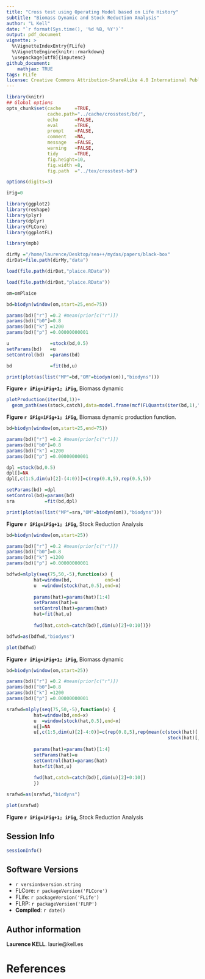 ```yaml
---
title: "Cross test using Operating Model based on Life History"
subtitle: "Biomass Dynamic and Stock Reduction Analysis"
author: "L Kell"
date: "`r format(Sys.time(), '%d %B, %Y')`"
output: pdf_document
vignette: >
  %\VignetteIndexEntry{FLife}
  %\VignetteEngine{knitr::rmarkdown}
  \usepackage[utf8]{inputenc}
github_document:
    mathjax: TRUE
tags: FLife
license: Creative Commons Attribution-ShareAlike 4.0 International Public License
---
```


```r
library(knitr)
## Global options
opts_chunk$set(cache     =TRUE,
               cache.path="../cache/crosstest/bd/",
               echo      =FALSE,
               eval      =TRUE,
               prompt    =FALSE,
               comment   =NA,
               message   =FALSE,
               warning   =FALSE,
               tidy      =TRUE,
               fig.height=10,
               fig.width =8,
               fig.path  ="../tex/crosstest-bd")

options(digits=3)

iFig=0
```
```r
library(ggplot2)
library(reshape)
library(plyr)
library(dplyr)
library(FLCore)
library(ggplotFL)

library(mpb)
```
```r
dirMy ="/home/laurence/Desktop/sea++/mydas/papers/black-box"
dirDat=file.path(dirMy,"data")

load(file.path(dirDat,"plaice.RData"))

load(file.path(dirDat,"plaice.RData"))

om=omPlaice

bd=biodyn(window(om,start=25,end=75))

params(bd)["r"] =0.2 #mean(prior[c("r")])
params(bd)["b0"]=0.8 
params(bd)["k"] =1200
params(bd)["p"] =0.00000000001

u               =stock(bd,0.5)
setParams(bd)   =u
setControl(bd)  =params(bd)

bd              =fit(bd,u)

print(plot(as(list("MP"=bd,"OM"=biodyn(om)),"biodyns")))
```

**Figure `r iFig=iFig+1; iFig`,** Biomass dynamic

```r
plotProduction(iter(bd,1))+
  geom_path(aes(stock,catch),data=model.frame(mcf(FLQuants(iter(bd,1),"stock"=stock,"catch"=catch))))
```

**Figure `r iFig=iFig+1; iFig`,** Biomass dynamic production function.

```r
bd=biodyn(window(om,start=25,end=75))

params(bd)["r"] =0.2 #mean(prior[c("r")])
params(bd)["b0"]=0.8 
params(bd)["k"] =1200
params(bd)["p"] =0.00000000001

dpl =stock(bd,0.5)
dpl[]=NA
dpl[,c(1:5,dim(u)[2]-(4:0))]=c(rep(0.8,5),rep(0.5,5))

setParams(bd) =dpl
setControl(bd)=params(bd)
sra           =fit(bd,dpl)

print(plot(as(list("MP"=sra,"OM"=biodyn(om)),"biodyns")))
```

**Figure `r iFig=iFig+1; iFig`,** Stock Reduction Analysis


```r
bd=biodyn(window(om,start=25))

params(bd)["r"] =0.2 #mean(prior[c("r")])
params(bd)["b0"]=0.8 
params(bd)["k"] =1200
params(bd)["p"] =0.00000000001

bdfwd=mlply(seq(75,50,-5),function(x) {
          hat=window(bd,            end=x)
          u  =window(stock(hat,0.5),end=x)
          
          params(hat)=params(hat)[1:4]
          setParams(hat)=u
          setControl(hat)=params(hat)
          hat=fit(hat,u)
          
          fwd(hat,catch=catch(bd)[,dim(u)[2]+0:10])})

bdfwd=as(bdfwd,"biodyns")
```

```r
plot(bdfwd)
```

**Figure `r iFig=iFig+1; iFig`,** Biomass dynamic

```r
bd=biodyn(window(om,start=25))

params(bd)["r"] =0.2 #mean(prior[c("r")])
params(bd)["b0"]=0.8 
params(bd)["k"] =1200
params(bd)["p"] =0.00000000001

srafwd=mlply(seq(75,50,-5),function(x) {
          hat=window(bd,end=x)
          u  =window(stock(hat,0.5),end=x)
          u[]=NA
          u[,c(1:5,dim(u)[2]-4:0)]=c(rep(0.8,5),rep(mean(c(stock(hat)[,dim(u)[2]-0:4]/
                                                           stock(hat)[,1:5])),5))
          
          params(hat)=params(hat)[1:4]
          setParams(hat)=u
          setControl(hat)=params(hat)
          hat=fit(hat,u)
          
          fwd(hat,catch=catch(bd)[,dim(u)[2]+0:10])
          })

srafwd=as(srafwd,"biodyns")
```

```r
plot(srafwd)
```

**Figure `r iFig=iFig+1; iFig`,** Stock Reduction Analysis

\newpage
## Session Info

```r
sessionInfo()
```

## Software Versions

* `r version$version.string`
* FLCore: `r packageVersion('FLCore')`
* FLife:  `r packageVersion('FLife')`
* FLRP:  `r packageVersion('FLRP')`
* **Compiled**: `r date()`

## Author information

**Laurence KELL**. laurie@kell.es

# References {#References}

